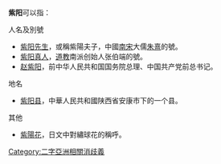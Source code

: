 '''紫阳'''可以指：

;人名及別號
*[[紫阳先生|紫阳先生]]，或稱紫陽夫子，中國[[南宋|南宋]]大儒[[朱熹|朱熹]]的號。
*[[紫阳真人|紫阳真人]]，[[道教|道教]]南派创始人张伯端的號。
*[[赵紫阳|赵紫阳]]，前中华人民共和国国务院总理、中国共产党前总书记。

;地名
*[[紫阳县|紫阳县]]，中華人民共和國陕西省安康市下的一个县。

;其他
*[[紫陽花|紫陽花]]，日文中對繡球花的稱呼。

{{disambig}}

[[Category:二字亞洲相關消歧義|Category:二字亞洲相關消歧義]]